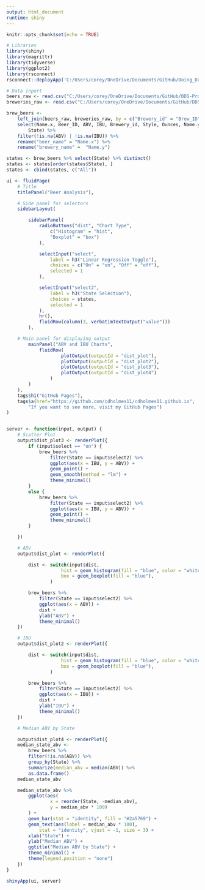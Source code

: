 ```yaml
---
output: html_document
runtime: shiny
---
```


```r
knitr::opts_chunk$set(echo = TRUE)
```

```r
# Libraries
library(shiny)
library(magrittr)
library(tidyverse)
library(ggplot2)
library(rsconnect)
rsconnect::deployApp('C:/Users/corey/OneDrive/Documents/GitHub/Doing_Data_Science/Unit-12/Shiny App')

# Data inport
beers_raw <- read.csv("C:/Users/corey/OneDrive/Documents/GitHub/DDS-Project-1/Beers.csv", header = TRUE, encoding = "UTF-8")
breweries_raw <- read.csv("C:/Users/corey/OneDrive/Documents/GitHub/DDS-Project-1/Breweries.csv", header = TRUE, encoding = "UTF-8")

brew_beers <-
    left_join(beers_raw, breweries_raw, by = c("Brewery_id" = "Brew_ID")) %>%
    select(Name.x, Beer_ID, ABV, IBU, Brewery_id, Style, Ounces, Name.y, City,
        State) %>%
    filter(!is.na(ABV) | !is.na(IBU)) %>%
    rename("beer_name" = "Name.x") %>%
    rename("brewery_name" =  "Name.y")

states <- brew_beers %>% select(State) %>% distinct()
states <- states[order(states$State), ]
states <- cbind(states, c("All"))

ui <- fluidPage(
    # Title
    titlePanel("Beer Analysis"),

    # Side panel for selectors
    sidebarLayout(

        sidebarPanel(
            radioButtons("dist", "Chart Type",
                c("Histogram" = "hist",
                "Boxplot" = "box")
            ),

            selectInput("select",
                label = h3("Linear Regression Toggle"),
                choices = c("On" = "on", "Off" = "off"),
                selected = 1
            ),

            selectInput("select2",
                label = h3("State Selection"),
                choices = states,
                selected = 1
            ),
            hr(),
            fluidRow(column(3, verbatimTextOutput("value")))
        ),

    # Main panel for displaying output
        mainPanel("ABV and IBU Charts",
            fluidRow(
                    plotOutput(outputId = "dist_plot"),
                    plotOutput(outputId = "dist_plot2"),
                    plotOutput(outputId = "dist_plot3"),
                    plotOutput(outputId = "dist_plot4")
                )
        )
    ),
    tags$h1("GitHub Pages"),
    tags$a(href="https://github.com/cdholmes11/cdholmes11.github.io",
        "If you want to see more, visit my GitHub Pages")
)


server <- function(input, output) {
    # Scatter Plot
    output$dist_plot3 <- renderPlot({
        if (input$select == "on") {
            brew_beers %>%
                filter(State == input$select2) %>%
                ggplot(aes(x = IBU, y = ABV)) +
                geom_point() +
                geom_smooth(method = "lm") +
                theme_minimal()
        }
        else {
            brew_beers %>%
                filter(State == input$select2) %>%
                ggplot(aes(x = IBU, y = ABV)) +
                geom_point() +
                theme_minimal()
        }

    })

    # ABV
    output$dist_plot <- renderPlot({

        dist <- switch(input$dist,
                    hist = geom_histogram(fill = "blue", color = "white"),
                    box = geom_boxplot(fill = "blue"),
                )

        brew_beers %>%
            filter(State == input$select2) %>%
            ggplot(aes(x = ABV)) +
            dist +
            ylab("ABV") +
            theme_minimal()
    })

    # IBU
    output$dist_plot2 <- renderPlot({

        dist <- switch(input$dist,
                    hist = geom_histogram(fill = "blue", color = "white"),
                    box = geom_boxplot(fill = "blue"),
                )

        brew_beers %>%
            filter(State == input$select2) %>%
            ggplot(aes(x = IBU)) +
            dist +
            ylab("IBU") +
            theme_minimal()
    })

    # Median ABV by State

    output$dist_plot4 <- renderPlot({
    median_state_abv <-
        brew_beers %>%
        filter(!is.na(ABV)) %>%
        group_by(State) %>%
        summarize(median_abv = median(ABV)) %>%
        as.data.frame()
    median_state_abv

    median_state_abv %>%
        ggplot(aes(
                x = reorder(State, -median_abv),
                y = median_abv * 100)
        ) +
        geom_bar(stat = "identity", fill = "#2a5769") +
        geom_text(aes(label = median_abv * 100),
            stat = "identity", vjust = -1, size = 3) +
        xlab("State") +
        ylab("Median ABV") +
        ggtitle("Median ABV by State") +
        theme_minimal() +
        theme(legend.position = "none")
    })
}

shinyApp(ui, server)
```